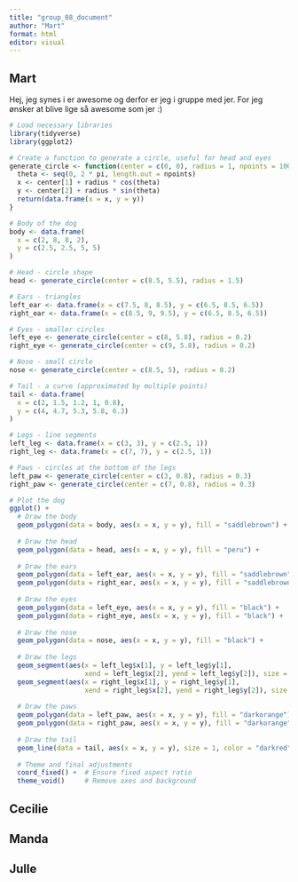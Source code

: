 ```yaml
---
title: "group_08_document"
author: "Mart"
format: html
editor: visual
---
```


## Mart

Hej, jeg synes i er awesome og derfor er jeg i gruppe med jer. For jeg ønsker at blive lige så awesome som jer :)

```r
# Load necessary libraries
library(tidyverse)
library(ggplot2)
```

```r

# Create a function to generate a circle, useful for head and eyes
generate_circle <- function(center = c(0, 0), radius = 1, npoints = 100){
  theta <- seq(0, 2 * pi, length.out = npoints)
  x <- center[1] + radius * cos(theta)
  y <- center[2] + radius * sin(theta)
  return(data.frame(x = x, y = y))
}

# Body of the dog
body <- data.frame(
  x = c(2, 8, 8, 2), 
  y = c(2.5, 2.5, 5, 5)
)

# Head - circle shape
head <- generate_circle(center = c(8.5, 5.5), radius = 1.5)

# Ears - triangles
left_ear <- data.frame(x = c(7.5, 8, 8.5), y = c(6.5, 8.5, 6.5))
right_ear <- data.frame(x = c(8.5, 9, 9.5), y = c(6.5, 8.5, 6.5))

# Eyes - smaller circles
left_eye <- generate_circle(center = c(8, 5.8), radius = 0.2)
right_eye <- generate_circle(center = c(9, 5.8), radius = 0.2)

# Nose - small circle
nose <- generate_circle(center = c(8.5, 5), radius = 0.2)

# Tail - a curve (approximated by multiple points)
tail <- data.frame(
  x = c(2, 1.5, 1.2, 1, 0.8), 
  y = c(4, 4.7, 5.3, 5.8, 6.3)
)

# Legs - line segments
left_leg <- data.frame(x = c(3, 3), y = c(2.5, 1))
right_leg <- data.frame(x = c(7, 7), y = c(2.5, 1))

# Paws - circles at the bottom of the legs
left_paw <- generate_circle(center = c(3, 0.8), radius = 0.3)
right_paw <- generate_circle(center = c(7, 0.8), radius = 0.3)

# Plot the dog
ggplot() +
  # Draw the body
  geom_polygon(data = body, aes(x = x, y = y), fill = "saddlebrown") +
  
  # Draw the head
  geom_polygon(data = head, aes(x = x, y = y), fill = "peru") +
  
  # Draw the ears
  geom_polygon(data = left_ear, aes(x = x, y = y), fill = "saddlebrown") +
  geom_polygon(data = right_ear, aes(x = x, y = y), fill = "saddlebrown") +
  
  # Draw the eyes
  geom_polygon(data = left_eye, aes(x = x, y = y), fill = "black") +
  geom_polygon(data = right_eye, aes(x = x, y = y), fill = "black") +
  
  # Draw the nose
  geom_polygon(data = nose, aes(x = x, y = y), fill = "black") +
  
  # Draw the legs
  geom_segment(aes(x = left_leg$x[1], y = left_leg$y[1], 
                   xend = left_leg$x[2], yend = left_leg$y[2]), size = 2) +
  geom_segment(aes(x = right_leg$x[1], y = right_leg$y[1], 
                   xend = right_leg$x[2], yend = right_leg$y[2]), size = 2) +
  
  # Draw the paws
  geom_polygon(data = left_paw, aes(x = x, y = y), fill = "darkorange") +
  geom_polygon(data = right_paw, aes(x = x, y = y), fill = "darkorange") +
  
  # Draw the tail
  geom_line(data = tail, aes(x = x, y = y), size = 1, color = "darkred") +
  
  # Theme and final adjustments
  coord_fixed() +  # Ensure fixed aspect ratio
  theme_void()     # Remove axes and background


```

## Cecilie

## Manda

## Julle
